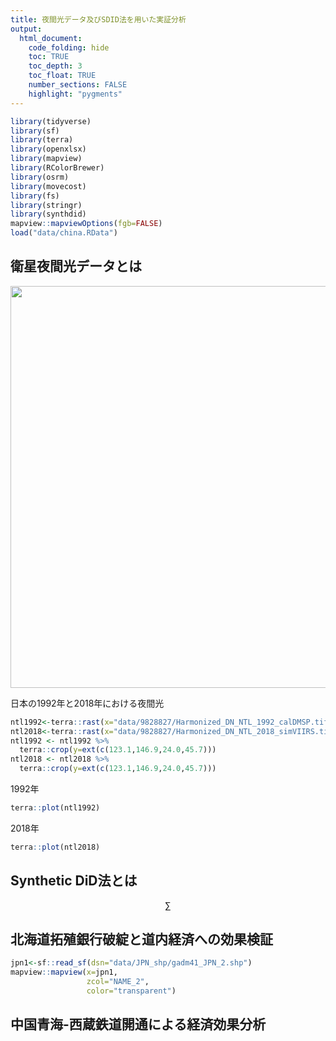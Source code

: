 ```yaml
---
title: 夜間光データ及びSDID法を用いた実証分析
output:
  html_document:
    code_folding: hide
    toc: TRUE
    toc_depth: 3
    toc_float: TRUE
    number_sections: FALSE
    highlight: "pygments"
---
```


```r
library(tidyverse)
library(sf)
library(terra)
library(openxlsx)
library(mapview)
library(RColorBrewer)
library(osrm)
library(movecost)
library(fs)
library(stringr)
library(synthdid)
mapview::mapviewOptions(fgb=FALSE)
load("data/china.RData")
```

## 衛星夜間光データとは

![](images/earth_lights_lrg_Fotor.jpg){width="643"}

日本の1992年と2018年における夜間光

```r
ntl1992<-terra::rast(x="data/9828827/Harmonized_DN_NTL_1992_calDMSP.tif")
ntl2018<-terra::rast(x="data/9828827/Harmonized_DN_NTL_2018_simVIIRS.tif")
ntl1992 <- ntl1992 %>%
  terra::crop(y=ext(c(123.1,146.9,24.0,45.7)))
ntl2018 <- ntl2018 %>%
  terra::crop(y=ext(c(123.1,146.9,24.0,45.7)))
```
1992年
```r
terra::plot(ntl1992)
```

2018年
```r
terra::plot(ntl2018)
```

## Synthetic DiD法とは


$$
\sum 
$$

## 北海道拓殖銀行破綻と道内経済への効果検証

```r
jpn1<-sf::read_sf(dsn="data/JPN_shp/gadm41_JPN_2.shp")
mapview::mapview(x=jpn1,
                 zcol="NAME_2",
                 color="transparent")
```

## 中国青海-西蔵鉄道開通による経済効果分析
